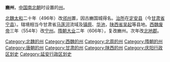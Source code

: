 '''豳州'''，[[中国|中国]][[南北朝|南北朝]]时设置的[[州|州]]。

[[北魏|北魏]][[太和_(北魏)|太和]]二十年（496年）改[[邠州_(北魏)|邠州]]置，因古豳国城得名。[[治所|治所]]在[[定安县|定安县]]（今[[甘肃省|甘肃省]][[宁县|宁县]]）。辖境相当今甘肃省[[马莲河|马莲河]]流域及[[镇原县|镇原]]、[[华池县|华池]]，[[陕西省|陕西省]][[吴起县|吴起]]等县地。[[元钦|西魏废帝]]三年（554年）改[[宁州_(西魏)|宁州]]。[[隋朝|隋朝]][[大业_(年号)|大业]]二年（606年），复改豳州。次年改[[北地郡|北地郡]]。

{{中国古代行政区划小作品}}
[[Category:北魏的州|Category:北魏的州]]
[[Category:西魏的州|Category:西魏的州]]
[[Category:北周的州|Category:北周的州]]
[[Category:隋朝的州|Category:隋朝的州]]
[[Category:唐朝的州|Category:唐朝的州]]
[[Category:甘肃的州|Category:甘肃的州]]
[[Category:陕西的州|Category:陕西的州]]
[[Category:庆阳行政区划史|Category:庆阳行政区划史]]
[[Category:延安行政区划史|Category:延安行政区划史]]